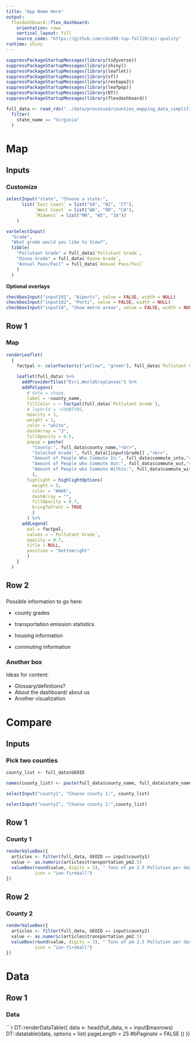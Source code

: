 ```yaml
---
title: "App Name Here"
output: 
  flexdashboard::flex_dashboard:
    orientation: rows
    vertical_layout: fill
    source_code: "https://github.com/cds490-top-fall20/air-quality"
runtime: shiny
---
```


```r
suppressPackageStartupMessages(library(tidyverse))
suppressPackageStartupMessages(library(shiny))
suppressPackageStartupMessages(library(leaflet))
suppressPackageStartupMessages(library(sf))
suppressPackageStartupMessages(library(reshape2))
suppressPackageStartupMessages(library(leafpop))
suppressPackageStartupMessages(library(DT))
suppressPackageStartupMessages(library(flexdashboard))

full_data <- read_rds("../data/processed/counties_mapping_data_simplified.rds") %>% 
  filter(
    state_name == "Virginia"
  )
```


Map
===========

Inputs {.sidebar}
-----------------------------------------------------------------------

### Customize

```r
selectInput("state", "Choose a state:",
      list(`East Coast` = list("VA", "NJ", "CT"),
           `West Coast` = list("WA", "OR", "CA"),
           `Midwest` = list("MN", "WI", "IA"))
    )
```


```r
varSelectInput(
  "Grade", 
  "What grade would you like to View?", 
  tibble(
    "Pollutant Grade" = full_data$`Pollutant Grade`, 
    "Ozone Grade" = full_data$`Ozone Grade`,
    "Annual Pass/Fail" = full_data$`Annual Pass/Fail`
    )
  )
```


**Optional overlays**

```r
checkboxInput("inputId1", "Aiports", value = FALSE, width = NULL)
checkboxInput("inputId2", "Ports", value = FALSE, width = NULL)
checkboxInput("inputId", "Show metro areas", value = FALSE, width = NULL)
```



Row 1 {data-height=650}
-----------------------------------------------------------------------

### Map

```r

renderLeaflet(
  {
    factpal <- colorFactor(c("yellow", "green"), full_data$`Pollutant Grade`)
    
    leaflet(full_data) %>% 
      addProviderTiles("Esri.WorldGrayCanvas") %>% 
      addPolygons(
        # data = shape,
        label = ~county_name,
        fillColor = ~ factpal(full_data$`Pollutant Grade`),
        # layerId = ~COUNTYNS,
        opacity = 1,
        weight = 1,
        color = "white",
        dashArray = "3",
        fillOpacity = 0.5,
        popup = paste(
          "County:", full_data$county_name,"<br>",
          "Selected Grade:", full_data[[input$Grade]] ,"<br>",
          "Amount of People Who Commute In:", full_data$commute_into,"<br>",
          "Amount of People who Commute Out:", full_data$commute_out,"<br>",
          "Amount of People who Commute Within:", full_data$commute_within
          ),
        highlight = highlightOptions(
          weight = 5,
          color = "#666",
          dashArray = "",
          fillOpacity = 0.7,
          bringToFront = TRUE
          )
        ) %>% 
      addLegend(
        pal = factpal, 
        values = ~`Pollutant Grade`, 
        opacity = 0.7, 
        title = NULL,
        position = "bottomright"
        )
    }
  )
```


Row 2 {data-height=350}
-------


### <Name of Information Box>
    
Possible information to go here:

* county grades

* transportation emission statistics

* housing information

* commuting information
    
### Another box

Ideas for content:

* Glossary/definitions?
* About the dashboard/ about us
* Another visualization



Compare
========

Inputs {.sidebar}
-----------------------------------------------------------------------

### Pick two counties
```r

county_list <- full_data$GEOID

names(county_list) <- paste(full_data$county_name, full_data$state_name, sep = ", ")

```

```r
selectInput("county1", "Choose county 1:", county_list)
```

```r
selectInput("county2", "Choose county 2:",county_list)
```

Row 1
------------

### County 1

```r
renderValueBox({
  articles <- filter(full_data, GEOID == input$county1)
  value <- as.numeric(articles$transportation_pm2.5)
  valueBox(round(value, digits = 3), " Tons of pm 2.5 Pollution per day for county 1.",
           icon = "ion-fireball")
})
```

Row 2
------------

### County 2

```r
renderValueBox({
  articles <- filter(full_data, GEOID == input$county2)
  value <- as.numeric(articles$transportation_pm2.5)
  valueBox(round(value, digits = 3), " Tons of pm 2.5 Pollution per day for county 2.",
           icon = "ion-fireball")
})
```

Data
=====

## Row 1

### Data

<!-- ```{r} -->
<!-- knitr::kable(head(full_data)) -->
<!-- ``` -->



<!-- ```{r} -->
<!-- renderTable({ -->
<!--   head(full_data, n = 10) -->
<!-- }) -->
<!-- ``` -->


```r
DT::renderDataTable({
  data <- head(full_data, n = input$maxrows)
  DT::datatable(data, options = list(
    pageLength = 25 #bPaginate = FALSE
  ))
})
